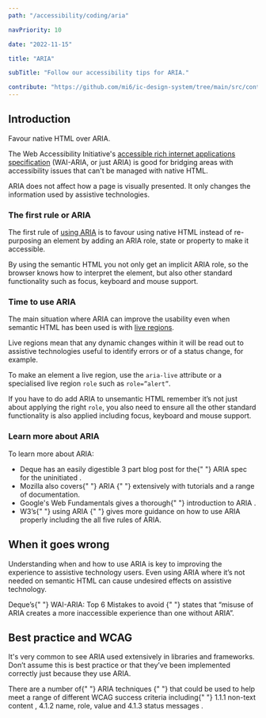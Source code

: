 ```yaml
---
path: "/accessibility/coding/aria"

navPriority: 10

date: "2022-11-15"

title: "ARIA"

subTitle: "Follow our accessibility tips for ARIA."

contribute: "https://github.com/mi6/ic-design-system/tree/main/src/content/structured/accessibility/coding/aria.mdx"
---
```


## Introduction

Favour native HTML over ARIA.

The Web Accessibility Initiative's [accessible rich internet applications specification](https://www.w3.org/TR/wai-aria/) (WAI-ARIA, or just ARIA) is good for bridging areas with accessibility issues that can't be managed with native HTML.

ARIA does not affect how a page is visually presented. It only changes the information used by assistive technologies.

### The first rule or ARIA

The first rule of [using ARIA](https://www.w3.org/TR/using-aria/) is to favour using native HTML instead of re-purposing an element by adding an ARIA role, state or property to make it accessible.

By using the semantic HTML you not only get an implicit ARIA role, so the browser knows how to interpret the element, but also other standard functionality such as focus, keyboard and mouse support.

### Time to use ARIA

The main situation where ARIA can improve the usability even when semantic HTML has been used is with [live regions](https://developer.mozilla.org/en-US/docs/Web/Accessibility/ARIA/ARIA_Live_Regions).

Live regions mean that any dynamic changes within it will be read out to assistive technologies useful to identify errors or of a status change, for example.

To make an element a live region, use the `aria-live` attribute or a specialised live region `role` such as `role=”alert”`.

If you have to do add ARIA to unsemantic HTML remember it’s not just about applying the right `role`, you also need to ensure all the other standard functionality is also applied including focus, keyboard and mouse support.

### Learn more about ARIA

To learn more about ARIA:

<ul>
  <li>
    Deque has an easily digestible 3 part blog post for the{" "}
    <ic-link
      target="_blank"
      href="https://www.deque.com/?s=ARIA%20Spec%20for%20the%20Uninitiated&post_type=post"
      rel="noreferer noopener nofollow"
    >
      ARIA spec for the uninitiated
    </ic-link>
    .
  </li>
  <li>
    Mozilla also covers{" "}
    <ic-link
      target="_blank"
      href="https://developer.mozilla.org/en-US/docs/Web/Accessibility/ARIA"
      rel="noreferer noopener nofollow"
    >
      ARIA
    </ic-link>{" "}
    extensively with tutorials and a range of documentation.
  </li>
  <li>
    Google's Web Fundamentals gives a thorough{" "}
    <ic-link
      target="_blank"
      href="https://developers.google.com/web/fundamentals/accessibility/semantics-aria"
      rel="noreferer noopener nofollow"
    >
      introduction to ARIA
    </ic-link>
    .
  </li>
  <li>
    W3’s{" "}
    <ic-link
      target="_blank"
      href="https://www.w3.org/TR/using-aria/"
      rel="noreferer noopener nofollow"
    >
      using ARIA
    </ic-link>{" "}
    gives more guidance on how to use ARIA properly including the all five rules
    of ARIA.
  </li>
</ul>

## When it goes wrong

Understanding when and how to use ARIA is key to improving the experience to assistive technology users. Even using ARIA where it’s not needed on semantic HTML can cause undesired effects on assistive technology.

<p>
  Deque’s{" "}
  <ic-link
    target="_blank"
    href="https://www.deque.com/blog/wai-aria-top-6-mistakes-to-avoid/"
    rel="noreferer noopener nofollow"
  >
    WAI-ARIA: Top 6 Mistakes to avoid
  </ic-link>{" "}
  states that “misuse of ARIA creates a more inaccessible experience than one
  without ARIA”.
</p>

## Best practice and WCAG

It's very common to see ARIA used extensively in libraries and frameworks. Don’t assume this is best practice or that they’ve been implemented correctly just because they use ARIA.

<p>
  There are a number of{" "}
  <ic-link
    target="_blank"
    href="https://www.w3.org/WAI/WCAG21/Techniques/#aria"
    rel="noreferer noopener nofollow"
  >
    ARIA techniques
  </ic-link>{" "}
  that could be used to help meet a range of different WCAG success criteria
  including{" "}
  <ic-link
    target="_blank"
    href="https://www.w3.org/WAI/WCAG21/quickref/#non-text-content"
    rel="noreferer noopener nofollow"
  >
    1.1.1 non-text content
  </ic-link>
  , <ic-link
    target="_blank"
    href="https://www.w3.org/WAI/WCAG21/quickref/#name-role-value"
    rel="noreferer noopener nofollow"
  >
    4.1.2 name, role, value
  </ic-link> and <ic-link
    target="_blank"
    href="https://www.w3.org/WAI/WCAG21/quickref/#status-messages"
    rel="noreferer noopener nofollow"
  >
    4.1.3 status messages
  </ic-link>.
</p>

